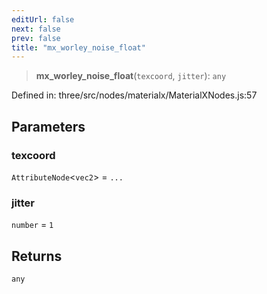 ```yaml
---
editUrl: false
next: false
prev: false
title: "mx_worley_noise_float"
---
```


> **mx\_worley\_noise\_float**(`texcoord`, `jitter`): `any`

Defined in: three/src/nodes/materialx/MaterialXNodes.js:57

## Parameters

### texcoord

`AttributeNode`\<`vec2`\> = `...`

### jitter

`number` = `1`

## Returns

`any`
